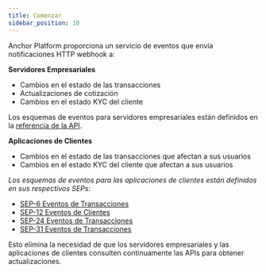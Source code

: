 ```yaml
---
title: Comenzar
sidebar_position: 10
---
```


Anchor Platform proporciona un servicio de eventos que envía notificaciones HTTP webhook a:

**Servidores Empresariales**

- Cambios en el estado de las transacciones
- Actualizaciones de cotización
- Cambios en el estado KYC del cliente

Los esquemas de eventos para servidores empresariales están definidos en la [referencia de la API](../../api-reference/callbacks/post-event.api.mdx).

**Aplicaciones de Clientes**

- Cambios en el estado de las transacciones que afectan a sus usuarios
- Cambios en el estado KYC del cliente que afectan a sus usuarios

_Los esquemas de eventos para las aplicaciones de clientes están definidos en sus respectivos SEPs:_

- [SEP-6 Eventos de Transacciones](https://github.com/stellar/stellar-protocol/blob/master/ecosystem/sep-0006.md#single-historical-transaction)
- [SEP-12 Eventos de Clientes](https://github.com/stellar/stellar-protocol/blob/master/ecosystem/sep-0012.md#response)
- [SEP-24 Eventos de Transacciones](https://github.com/stellar/stellar-protocol/blob/master/ecosystem/sep-0024.md#single-historical-transaction)
- [SEP-31 Eventos de Transacciones](https://github.com/stellar/stellar-protocol/blob/master/ecosystem/sep-0031.md#get-transaction)

Esto elimina la necesidad de que los servidores empresariales y las aplicaciones de clientes consulten continuamente las APIs para obtener actualizaciones.
